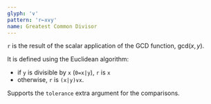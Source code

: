 ```yaml
---
glyph: '∨'
pattern: 'r←x∨y'
name: Greatest Common Divisor
---
```


`r` is the result of the scalar application of the GCD function, $\mathop{\text{gcd}}(x, y)$.

It is defined using the Euclidean algorithm:

* if `y` is divisible by `x` (`0=x|y`), `r` is `x`
* otherwise, `r` is `(x|y)∨x`.

Supports the `tolerance` extra argument for the comparisons.